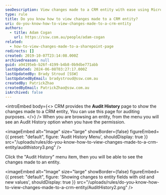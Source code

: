 ```yaml
---
seoDescription: View changes made to a CRM entity with ease using Microsoft Dynamics CRM's Audit History page, showing old and new values for auditing purposes.
type: rule
title: Do you know how to view changes made to a CRM entity?
uri: do-you-know-how-to-view-changes-made-to-a-crm-entity
authors:
  - title: Adam Cogan
    url: https://ssw.com.au/people/adam-cogan
related:
  - how-to-view-changes-made-to-a-sharepoint-page
redirects: []
created: 2019-10-07T23:14:08.000Z
archivedreason: null
guid: a94195eb-b26f-4199-b4b8-0b9dbe771abb
lastUpdated: 2024-06-08T03:27:17.000Z
lastUpdatedBy: Brady Stroud [SSW]
lastUpdatedByEmail: bradystroud@ssw.com.au
createdBy: PatrickZhao
createdByEmail: PatrickZhao@ssw.com.au
isArchived: false
---
```


<introEmbed
  body={<>
CRM provides the **Audit History** page to show the changes made to a CRM entity, You can use this page for auditing purposes.
  </>}
/>
When you are browsing an entity, from the menu you will see an Audit History option when you have the permission.


<imageEmbed
  alt="Image"
  size="large"
  showBorder={false}
  figureEmbed={{
    preset: "default",
    figure: 'Audit History Menu',
    shouldDisplay: true
  }}
  src="/uploads/rules/do-you-know-how-to-view-changes-made-to-a-crm-entity/audithistory3.png"
/>

Click the "Audit History" menu item, then you will be able to see the changes made to an entity.


<imageEmbed
  alt="Image"
  size="large"
  showBorder={false}
  figureEmbed={{
    preset: "default",
    figure: 'Showing changes to entity fields with old and new values',
    shouldDisplay: true
  }}
  src="/uploads/rules/do-you-know-how-to-view-changes-made-to-a-crm-entity/AuditHistory2.png"
/>
